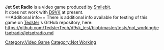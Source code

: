 <strong>Jet Set Radio</strong> is a video game produced by [[Smilebit]].
<br />
It does not work with [[D9VK]] at present.
<br />
==Additional info==
There is additional info available for testing of this game on [[User:Tedster|Tedster]]'s GitHub repository, here:
<br />
https://github.com/TedsterTech/d9vk_test/blob/master/tests/not_working/jetsetradio/jetsetradio.md

[[Category:Video Game]]
[[Category:Not Working]]
